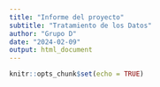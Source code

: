 ```yaml
---
title: "Informe del proyecto"
subtitle: "Tratamiento de los Datos"
author: "Grupo D"
date: "2024-02-09"
output: html_document
---
```


```r
knitr::opts_chunk$set(echo = TRUE)
```

